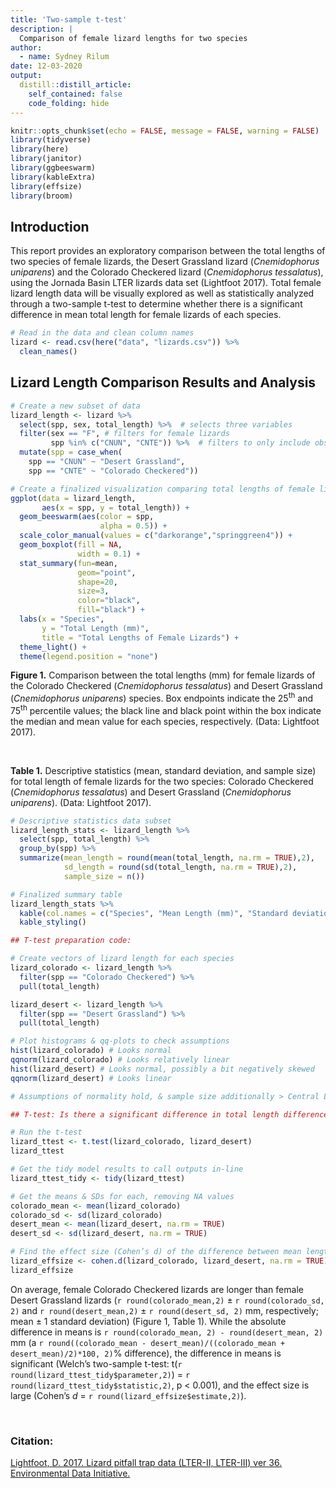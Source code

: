 ```yaml
---
title: 'Two-sample t-test'
description: |
  Comparison of female lizard lengths for two species
author:
  - name: Sydney Rilum
date: 12-03-2020
output:
  distill::distill_article:
    self_contained: false
    code_folding: hide
---
```


```r
knitr::opts_chunk$set(echo = FALSE, message = FALSE, warning = FALSE)
library(tidyverse)
library(here)
library(janitor)
library(ggbeeswarm)
library(kableExtra)
library(effsize)
library(broom)
```

## Introduction 

This report provides an exploratory comparison between the total lengths of two species of female lizards, the Desert Grassland lizard (*Cnemidophorus uniparens*) and the Colorado Checkered lizard (*Cnemidophorus tessalatus*), using the Jornada Basin LTER lizards data set (Lightfoot 2017). Total female lizard length data will be visually explored as well as statistically analyzed through a two-sample t-test to determine whether there is a significant difference in mean total length for female lizards of each species. 

```r
# Read in the data and clean column names
lizard <- read.csv(here("data", "lizards.csv")) %>% 
  clean_names()
```

## Lizard Length Comparison Results and Analysis

```r
# Create a new subset of data
lizard_length <- lizard %>% 
  select(spp, sex, total_length) %>%  # selects three variables
  filter(sex == "F", # filters for female lizards
         spp %in% c("CNUN", "CNTE")) %>%  # filters to only include observations for CNUN and CNTE species
  mutate(spp = case_when(
    spp == "CNUN" ~ "Desert Grassland", 
    spp == "CNTE" ~ "Colorado Checkered")) 

# Create a finalized visualization comparing total lengths of female lizards for the two species.
ggplot(data = lizard_length, 
       aes(x = spp, y = total_length)) +
  geom_beeswarm(aes(color = spp,
                    alpha = 0.5)) +
  scale_color_manual(values = c("darkorange","springgreen4")) +
  geom_boxplot(fill = NA, 
               width = 0.1) +
  stat_summary(fun=mean, 
               geom="point", 
               shape=20, 
               size=3, 
               color="black", 
               fill="black") +
  labs(x = "Species",
       y = "Total Length (mm)",
       title = "Total Lengths of Female Lizards") +
  theme_light() +
  theme(legend.position = "none")
```

**Figure 1.** Comparison between the total lengths (mm) for female lizards of the Colorado Checkered (*Cnemidophorus tessalatus*) and Desert Grassland (*Cnemidophorus uniparens*) species. Box endpoints indicate the 25^th^ and 75^th^ percentile values; the black line and black point within the box indicate the median and mean value for each species, respectively. (Data: Lightfoot 2017).

<br>

**Table 1.** Descriptive statistics (mean, standard deviation, and sample size) for total length of female lizards for the two species: Colorado Checkered (*Cnemidophorus tessalatus*) and Desert Grassland (*Cnemidophorus uniparens*). (Data: Lightfoot 2017).

```r
# Descriptive statistics data subset
lizard_length_stats <- lizard_length %>% 
  select(spp, total_length) %>% 
  group_by(spp) %>% 
  summarize(mean_length = round(mean(total_length, na.rm = TRUE),2),
            sd_length = round(sd(total_length, na.rm = TRUE),2),
            sample_size = n())

# Finalized summary table 
lizard_length_stats %>% 
  kable(col.names = c("Species", "Mean Length (mm)", "Standard deviation (mm)", "Sample size")) %>% 
  kable_styling()
```

```r
## T-test preparation code: 

# Create vectors of lizard length for each species 
lizard_colorado <- lizard_length %>% 
  filter(spp == "Colorado Checkered") %>% 
  pull(total_length)

lizard_desert <- lizard_length %>% 
  filter(spp == "Desert Grassland") %>% 
  pull(total_length)

# Plot histograms & qq-plots to check assumptions
hist(lizard_colorado) # Looks normal
qqnorm(lizard_colorado) # Looks relatively linear
hist(lizard_desert) # Looks normal, possibly a bit negatively skewed
qqnorm(lizard_desert) # Looks linear

# Assumptions of normality hold, & sample size additionally > Central Limit Theorem (means will be normally distributed). Therefore, it is okay to use a two-sample t-test for means comparison! 

## T-test: Is there a significant difference in total length difference in mean total length between female lizards for the two species? 

# Run the t-test
lizard_ttest <- t.test(lizard_colorado, lizard_desert)
lizard_ttest

# Get the tidy model results to call outputs in-line
lizard_ttest_tidy <- tidy(lizard_ttest)

# Get the means & SDs for each, removing NA values
colorado_mean <- mean(lizard_colorado)
colorado_sd <- sd(lizard_colorado)
desert_mean <- mean(lizard_desert, na.rm = TRUE)
desert_sd <- sd(lizard_desert, na.rm = TRUE)

# Find the effect size (Cohen’s d) of the difference between mean lengths for the two species.
lizard_effsize <- cohen.d(lizard_colorado, lizard_desert, na.rm = TRUE)
lizard_effsize
```

On average, female Colorado Checkered lizards are longer than female Desert Grassland lizards (`r round(colorado_mean,2)` $\pm$ `r round(colorado_sd, 2)` and `r round(desert_mean,2)` $\pm$ `r round(desert_sd, 2)` mm, respectively; mean $\pm$ 1 standard deviation) (Figure 1, Table 1). While the absolute difference in means is `r round(colorado_mean, 2) - round(desert_mean, 2)` mm (a `r round((colorado_mean - desert_mean)/((colorado_mean + desert_mean)/2)*100, 2)`% difference), the difference in means is significant (Welch's two-sample t-test: t(`r round(lizard_ttest_tidy$parameter,2)`) = `r round(lizard_ttest_tidy$statistic,2)`, p < 0.001), and the effect size is large (Cohen's *d* = `r round(lizard_effsize$estimate,2)`). 

<br>

### Citation:

[Lightfoot, D. 2017. Lizard pitfall trap data (LTER-II, LTER-III) ver 36. Environmental Data Initiative.](https://doi.org/10.6073/pasta/ff37b4cace16a9943575f3fd7067064e)
